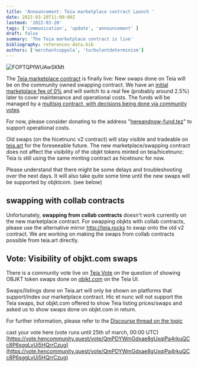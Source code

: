 ```yaml
---
title: 'Announcement: Teia marketplace contract Launch '
date: 2022-03-20T11:00:00Z
lastmod: '2022-03-20'
tags: ['communication', 'update', 'announcement' ]
draft: false
summary: 'The Teia marketplace contract is live'
bibliography: references-data.bib
authors: ['merchantcoppola', 'turbulentdeterminism']
---
```


![FOPTQPfWUAwSKMt](https://user-images.githubusercontent.com/97635650/159156233-fdc0a11d-38b7-4886-ac7a-2685cbf6f7a6.png)


The [Teia marketplace contract](https://blog.teia.art/blog/introducing-henc-smart-contracts) is finally live: New swaps done on Teia will be on the community owned swapping contract. We have an [initial marketplace fee of 0%](https://tzkt.io/KT1PHubm9HtyQEJ4BBpMTVomq6mhbfNZ9z5w/storage/) and will switch to a real fee (probably around 2.5%) later to cover maintenance and operational costs. 
The funds will be managed by a [multisig contract, with decisions being done via community votes](https://github.com/teia-community/teia-docs/wiki/Governance-on-Teia#governance-before-a-dao-is-formed)
 
For now, please consider donating to the address "[hereandnow-fund.tez](tz1VsAWHavM8PvJZpedLr5BWuveypGxSVJUf)" to support operational costs.

Old swaps (on the hicetnunc v2 contract) will stay visible and tradeable on [teia.art](https://teia.art/) for the foreseeable future. 
The new marketplace/swapping contract does not affect the visibility of the objkt tokens minted on teia/hicetnunc: Teia is still using the same minting contract as hicetnunc for now.

Please understand that there might be some delays and troubleshooting over the next days. It will also take quite some time until the new swaps will be supported by objktcom. (see below)

## swapping with collab contracts

Unfortunately, **swapping from collab contracts** doesn't work currently on the new marketplace contract. For swapping objkts with collab contracts, please use the alternative mirror http://teia.rocks to swap onto the old v2 contract. We are working on making the swaps from collab contracts possible from teia.art directly.


## Vote: Visibility of objkt.com swaps 

There is a community vote live on [Teia Vote](https://vote.hencommunity.quest/) on the question of showing OBJKT token swaps done on [objkt.com](http://objkt.com) on the Teia UI. 

Swaps/listings done on Teia.art will only be shown on platforms that support/index our marketplace contract. Hic et nunc will not support the Teia swaps, but objkt.com offered to show Teia listing prices/swaps and asked us to show swaps done on objkt.com in return. 
  
For further information, please refer to the [Discourse thread on the topic](https://discourse.teia.art/t/teia-art-swaps-and-objkt-com/581)

cast your vote here (vote runs until 25th of march, 00:00 UTC) 
[https://vote.hencommunity.quest/vote/QmPDYWmGdxae8gUxqiPa4rkuQCc8P6sggLvUi5HQrrCzug](https://vote.hencommunity.quest/vote/QmPDYWmGdxae8gUxqiPa4rkuQCc8P6sggLvUi5HQrrCzug)



